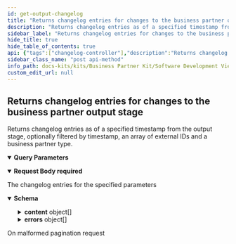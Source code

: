 ```yaml
---
id: get-output-changelog
title: "Returns changelog entries for changes to the business partner output stage"
description: "Returns changelog entries as of a specified timestamp from the output stage, optionally filtered by timestamp, an array of external IDs and a business partner type."
sidebar_label: "Returns changelog entries for changes to the business partner output stage"
hide_title: true
hide_table_of_contents: true
api: {"tags":["changelog-controller"],"description":"Returns changelog entries as of a specified timestamp from the output stage, optionally filtered by timestamp, an array of external IDs and a business partner type.","operationId":"getOutputChangelog","parameters":[{"name":"page","in":"query","description":"Number of page to get results from","required":false,"schema":{"minimum":0,"type":"string","default":"0"}},{"name":"size","in":"query","description":"Size of each page","required":false,"schema":{"maximum":100,"minimum":0,"type":"string","default":"10"}}],"requestBody":{"content":{"application/json":{"schema":{"type":"object","properties":{"timestampAfter":{"type":"string","description":"Only changelog entries created after this time. Ignored if empty.","format":"date-time","example":"2023-03-20T10:23:28.194Z"},"externalIds":{"uniqueItems":true,"type":"array","description":"Only for business partners with the given array of external IDs. Ignored if empty.","items":{"type":"string"}}}}}},"required":true},"responses":{"200":{"description":"The changelog entries for the specified parameters","content":{"application/json":{"schema":{"required":["content","contentSize","errors","invalidEntries","page","totalElements","totalPages"],"type":"object","properties":{"totalElements":{"type":"integer","description":"Total number of all results in all pages","format":"int64"},"totalPages":{"type":"integer","description":"Total number pages","format":"int32"},"page":{"type":"integer","description":"Current page number","format":"int32"},"contentSize":{"type":"integer","description":"Number of results in the page","format":"int32"},"content":{"type":"array","description":"Collection of results in the page","items":{"required":["changelogType","externalId","timestamp"],"type":"object","properties":{"externalId":{"type":"string","description":"The external identifier of the business partner for which the changelog entry was created."},"timestamp":{"type":"string","description":"The date and time when the changelog entry was created.","format":"date-time"},"changelogType":{"type":"string","description":"One of the actions for which the changelog entry was created: create, update.","enum":["CREATE","UPDATE"]}},"description":"An entry of the changelog, which is created each time a business partner is modified and contains data about the change. The actual new state of the business partner is not included."}},"invalidEntries":{"type":"integer","description":"Number of entries in the page that have been omitted due to being invalid (error)","format":"int32"},"errors":{"type":"array","description":"Infos about the entries with errors","items":{"title":"ErrorInfo","required":["errorCode","message"],"type":"object","properties":{"errorCode":{"type":"string","description":"Error code identifying the error","enum":["ExternalIdNotFound"]},"message":{"type":"string","description":"Error message that explains the error"},"entityKey":{"type":"string","description":"Key (externalId) of the entity that failed"}},"description":"Holds information about failures"}}},"description":"Paginated collection of results"}}}},"400":{"description":"On malformed pagination request"}},"method":"post","path":"/v6/output/changelog/search","servers":[{"url":"http://localhost:8081","description":"Generated server url"}],"jsonRequestBodyExample":{"timestampAfter":"2023-03-20T10:23:28.194Z","externalIds":["string"]},"info":{"title":"Business Partner Data Management Gate","description":"A gate for a member to share business partner data with CatenaX","version":"6.1.0"},"postman":{"name":"Returns changelog entries for changes to the business partner output stage","description":{"content":"Returns changelog entries as of a specified timestamp from the output stage, optionally filtered by timestamp, an array of external IDs and a business partner type.","type":"text/plain"},"url":{"path":["v6","output","changelog","search"],"host":["{{baseUrl}}"],"query":[{"disabled":false,"description":{"content":"Number of page to get results from","type":"text/plain"},"key":"page","value":""},{"disabled":false,"description":{"content":"Size of each page","type":"text/plain"},"key":"size","value":""}],"variable":[]},"header":[{"key":"Content-Type","value":"application/json"},{"key":"Accept","value":"application/json"}],"method":"POST","body":{"mode":"raw","raw":"\"\"","options":{"raw":{"language":"json"}}}}}
sidebar_class_name: "post api-method"
info_path: docs-kits/kits/Business Partner Kit/Software Development View/Gate Api/business-partner-data-management-gate
custom_edit_url: null
---
```



## Returns changelog entries for changes to the business partner output stage



Returns changelog entries as of a specified timestamp from the output stage, optionally filtered by timestamp, an array of external IDs and a business partner type.

<details style={{"marginBottom":"1rem"}} data-collapsed={false} open={true}><summary style={{}}><strong>Query Parameters</strong></summary><div><ul><ParamsItem className={"paramsItem"} param={{"name":"page","in":"query","description":"Number of page to get results from","required":false,"schema":{"minimum":0,"type":"string","default":"0"}}}></ParamsItem><ParamsItem className={"paramsItem"} param={{"name":"size","in":"query","description":"Size of each page","required":false,"schema":{"maximum":100,"minimum":0,"type":"string","default":"10"}}}></ParamsItem></ul></div></details><MimeTabs><TabItem label={"application/json"} value={"application/json-schema"}><details style={{}} data-collapsed={false} open={true}><summary style={{"textAlign":"left"}}><strong>Request Body</strong><strong style={{"fontSize":"var(--ifm-code-font-size)","color":"var(--openapi-required)"}}> required</strong></summary><div style={{"textAlign":"left","marginLeft":"1rem"}}></div><ul style={{"marginLeft":"1rem"}}><SchemaItem collapsible={false} name={"timestampAfter"} required={false} deprecated={undefined} schemaDescription={"Only changelog entries created after this time. Ignored if empty."} schemaName={"date-time"} qualifierMessage={undefined} defaultValue={undefined}></SchemaItem><SchemaItem collapsible={false} name={"externalIds"} required={false} deprecated={undefined} schemaDescription={"Only for business partners with the given array of external IDs. Ignored if empty."} schemaName={"string[]"} qualifierMessage={undefined} defaultValue={undefined}></SchemaItem></ul></details></TabItem></MimeTabs><div><ApiTabs><TabItem label={"200"} value={"200"}><div>

The changelog entries for the specified parameters

</div><div><MimeTabs schemaType={"response"}><TabItem label={"application/json"} value={"application/json"}><SchemaTabs><TabItem label={"Schema"} value={"Schema"}><details style={{}} data-collapsed={false} open={true}><summary style={{"textAlign":"left"}}><strong>Schema</strong></summary><div style={{"textAlign":"left","marginLeft":"1rem"}}></div><ul style={{"marginLeft":"1rem"}}><SchemaItem collapsible={false} name={"totalElements"} required={false} deprecated={undefined} schemaDescription={"Total number of all results in all pages"} schemaName={"int64"} qualifierMessage={undefined} defaultValue={undefined}></SchemaItem><SchemaItem collapsible={false} name={"totalPages"} required={false} deprecated={undefined} schemaDescription={"Total number pages"} schemaName={"int32"} qualifierMessage={undefined} defaultValue={undefined}></SchemaItem><SchemaItem collapsible={false} name={"page"} required={false} deprecated={undefined} schemaDescription={"Current page number"} schemaName={"int32"} qualifierMessage={undefined} defaultValue={undefined}></SchemaItem><SchemaItem collapsible={false} name={"contentSize"} required={false} deprecated={undefined} schemaDescription={"Number of results in the page"} schemaName={"int32"} qualifierMessage={undefined} defaultValue={undefined}></SchemaItem><SchemaItem collapsible={true} className={"schemaItem"}><details style={{}}><summary style={{}}><strong>content</strong><span style={{"opacity":"0.6"}}> object[]</span></summary><div style={{"marginLeft":"1rem"}}><div style={{"marginTop":".5rem","marginBottom":".5rem"}}>

Collection of results in the page

</div><SchemaItem collapsible={false} name={"externalId"} required={false} deprecated={undefined} schemaDescription={"The external identifier of the business partner for which the changelog entry was created."} schemaName={"string"} qualifierMessage={undefined} defaultValue={undefined}></SchemaItem><SchemaItem collapsible={false} name={"timestamp"} required={false} deprecated={undefined} schemaDescription={"The date and time when the changelog entry was created."} schemaName={"date-time"} qualifierMessage={undefined} defaultValue={undefined}></SchemaItem><SchemaItem collapsible={false} name={"changelogType"} required={false} deprecated={undefined} schemaDescription={"One of the actions for which the changelog entry was created: create, update."} schemaName={"string"} qualifierMessage={"**Possible values:** [`CREATE`, `UPDATE`]"} defaultValue={undefined}></SchemaItem></div></details></SchemaItem><SchemaItem collapsible={false} name={"invalidEntries"} required={false} deprecated={undefined} schemaDescription={"Number of entries in the page that have been omitted due to being invalid (error)"} schemaName={"int32"} qualifierMessage={undefined} defaultValue={undefined}></SchemaItem><SchemaItem collapsible={true} className={"schemaItem"}><details style={{}}><summary style={{}}><strong>errors</strong><span style={{"opacity":"0.6"}}> object[]</span></summary><div style={{"marginLeft":"1rem"}}><div style={{"marginTop":".5rem","marginBottom":".5rem"}}>

Infos about the entries with errors

</div><SchemaItem collapsible={false} name={"errorCode"} required={false} deprecated={undefined} schemaDescription={"Error code identifying the error"} schemaName={"string"} qualifierMessage={"**Possible values:** [`ExternalIdNotFound`]"} defaultValue={undefined}></SchemaItem><SchemaItem collapsible={false} name={"message"} required={false} deprecated={undefined} schemaDescription={"Error message that explains the error"} schemaName={"string"} qualifierMessage={undefined} defaultValue={undefined}></SchemaItem><SchemaItem collapsible={false} name={"entityKey"} required={false} deprecated={undefined} schemaDescription={"Key (externalId) of the entity that failed"} schemaName={"string"} qualifierMessage={undefined} defaultValue={undefined}></SchemaItem></div></details></SchemaItem></ul></details></TabItem><TabItem label={"Example (from schema)"} value={"Example (from schema)"}><ResponseSamples responseExample={"{\n  \"totalElements\": 0,\n  \"totalPages\": 0,\n  \"page\": 0,\n  \"contentSize\": 0,\n  \"content\": [\n    {\n      \"externalId\": \"string\",\n      \"timestamp\": \"2024-07-15\",\n      \"changelogType\": \"CREATE\"\n    }\n  ],\n  \"invalidEntries\": 0,\n  \"errors\": [\n    {\n      \"errorCode\": \"ExternalIdNotFound\",\n      \"message\": \"string\",\n      \"entityKey\": \"string\"\n    }\n  ]\n}"} language={"json"}></ResponseSamples></TabItem></SchemaTabs></TabItem></MimeTabs></div></TabItem><TabItem label={"400"} value={"400"}><div>

On malformed pagination request

</div><div></div></TabItem></ApiTabs></div>
      